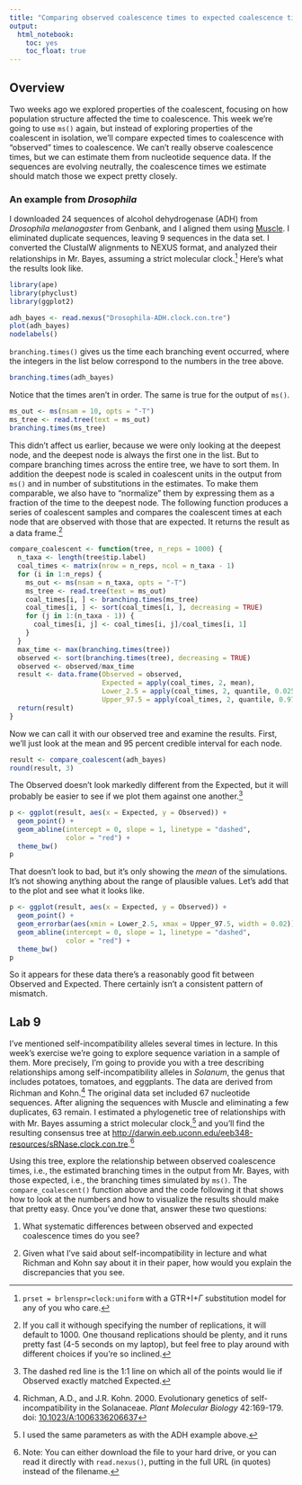 ```yaml
---
title: "Comparing observed coalescence times to expected coalescence times"
output: 
  html_notebook:
    toc: yes
    toc_float: true
---
```


## Overview

Two weeks ago we explored properties of the coalescent, focusing on how population structure affected the time to coalescence. This week we're going to use `ms()` again, but instead of exploring properties of the coalescent in isolation, we'll compare expected times to coalescence with "observed" times to coalescence. We can't really observe coalescence times, but we can estimate them from nucleotide sequence data. If the sequences are evolving neutrally, the coalescence times we estimate should match those we expect pretty closely.

### An example from *Drosophila*

I downloaded 24 sequences of alcohol dehydrogenase (ADH) from *Drosophila melanogaster* from Genbank, and I aligned them using [Muscle](https://www.ebi.ac.uk/Tools/services/web_muscle/toolform.ebi). I eliminated duplicate sequences, leaving 9 sequences in the data set. I converted the ClustalW alignments to NEXUS format, and analyzed their relationships in Mr. Bayes, assuming a strict molecular clock.^[`prset = brlenspr=clock:uniform` with a GTR+I+$\Gamma$ substitution model for any of you who care.] Here's what the results look like.

```r
library(ape)
library(phyclust)
library(ggplot2)

adh_bayes <- read.nexus("Drosophila-ADH.clock.con.tre")
plot(adh_bayes)
nodelabels()
```
`branching.times()` gives us the time each branching event occurred, where the integers in the list below correspond to the numbers in the tree above.

```r
branching.times(adh_bayes)
```

Notice that the times aren't in order. The same is true for the output of `ms()`.
```r
ms_out <- ms(nsam = 10, opts = "-T")
ms_tree <- read.tree(text = ms_out)
branching.times(ms_tree)
```

This didn't affect us earlier, because we were only looking at the deepest node, and the deepest node is always the first one in the list. But to compare branching times across the entire tree, we have to sort them. In addition the deepest node is scaled in coalescent units in the output from `ms()` and in number of substitutions in the estimates. To make them comparable, we also have to "normalize" them by expressing them as a fraction of the time to the deepest node. The following function produces a series of coalescent samples and compares the coalescent times at each node that are observed with those that are expected. It returns the result as a data frame.^[If you call it withough specifying the number of replications, it will default to 1000. One thousand replications should be plenty, and it runs pretty fast (4-5 seconds on my laptop), but feel free to play around with different choices if you're so inclined.] 

```r
compare_coalescent <- function(tree, n_reps = 1000) {
  n_taxa <- length(tree$tip.label)
  coal_times <- matrix(nrow = n_reps, ncol = n_taxa - 1)
  for (i in 1:n_reps) {
    ms_out <- ms(nsam = n_taxa, opts = "-T")
    ms_tree <- read.tree(text = ms_out)
    coal_times[i, ] <- branching.times(ms_tree)
    coal_times[i, ] <- sort(coal_times[i, ], decreasing = TRUE)
    for (j in 1:(n_taxa - 1)) {
      coal_times[i, j] <- coal_times[i, j]/coal_times[i, 1]
    }
  }
  max_time <- max(branching.times(tree))
  observed <- sort(branching.times(tree), decreasing = TRUE)
  observed <- observed/max_time
  result <- data.frame(Observed = observed,
                       Expected = apply(coal_times, 2, mean),
                       Lower_2.5 = apply(coal_times, 2, quantile, 0.025),
                       Upper_97.5 = apply(coal_times, 2, quantile, 0.975))
  return(result)
}
```

Now we can call it with our observed tree and examine the results. First, we'll just look at the mean and 95 percent credible interval for each node.

```r
result <- compare_coalescent(adh_bayes)
round(result, 3)
```

The Observed doesn't look markedly different from the Expected, but it will probably be easier to see if we plot them against one another.^[The dashed red line is the 1:1 line on which all of the points would lie if Observed exactly matched Expected.]

```r
p <- ggplot(result, aes(x = Expected, y = Observed)) +
  geom_point() +
  geom_abline(intercept = 0, slope = 1, linetype = "dashed", 
              color = "red") +
  theme_bw()
p
```
That doesn't look to bad, but it's only showing the *mean* of the simulations. It's not showing anything about the range of plausible values. Let's add that to the plot and see what it looks like.

```r
p <- ggplot(result, aes(x = Expected, y = Observed)) +
  geom_point() +
  geom_errorbar(aes(xmin = Lower_2.5, xmax = Upper_97.5, width = 0.02)) +
  geom_abline(intercept = 0, slope = 1, linetype = "dashed", 
              color = "red") +
  theme_bw()
p
```

So it appears for these data there's a reasonably good fit between Observed and Expected. There certainly isn't a consistent pattern of mismatch.

## Lab 9

I've mentioned self-incompatibility alleles several times in lecture. In this week's exercise we're going to explore sequence variation in a sample of them. More precisely, I'm going to provide you with a tree describing relationships among self-incompatibility alleles in *Solanum*, the genus that includes potatoes, tomatoes, and eggplants. The data are derived from Richman and Kohn.^[Richman, A.D., and J.R. Kohn.  2000.  Evolutionary genetics of self-incompatibility in the Solanaceae.  *Plant Molecular Biology*  42:169-179. doi: [10.1023/A:1006336206637](https://dx.doi.org/10.1023/A:1006336206637)] The original data set included 67 nucleotide sequences. After aligning the sequences with Muscle and eliminating a few duplicates, 63 remain. I estimated a phylogenetic tree of relationships with with Mr. Bayes assuming a strict molecular clock,^[I used the same parameters as with the ADH example above.] and you'll find the resulting consensus tree at [http://darwin.eeb.uconn.edu/eeb348-resources/sRNase.clock.con.tre](http://darwin.eeb.uconn.edu/eeb348-resources/sRNase.clock.con.tre).^[Note: You can either download the file to your hard drive, or you can read it directly with `read.nexus()`, putting in the full URL (in quotes) instead of the filename.] 

Using this tree, explore the relationship between observed coalescence times, i.e., the estimated branching times in the output from Mr. Bayes, with those expected, i.e., the branching times simulated by `ms()`. The `compare_coalescent()` function above and the code following it that shows how to look at the numbers and how to visualize the results should make that pretty easy. Once you've done that, answer these two questions:

1. What systematic differences between observed and expected coalescence times do you see?

2. Given what I've said about self-incompatibility in lecture and what Richman and Kohn say about it in their paper, how would you explain the discrepancies that you see.
